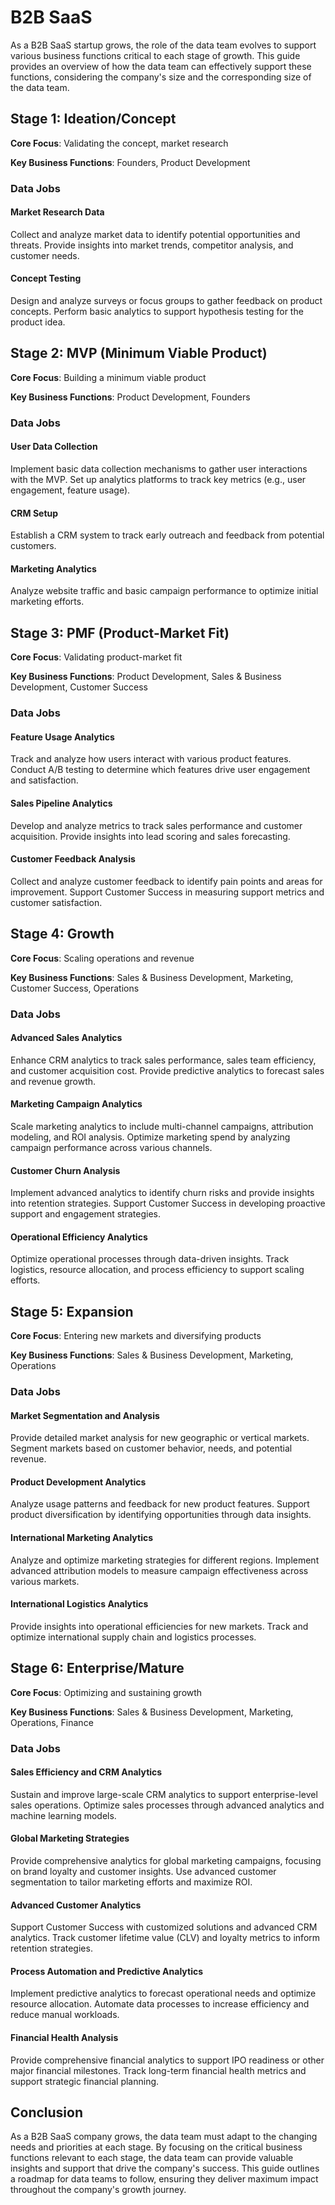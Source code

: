 # B2B SaaS

As a B2B SaaS startup grows, the role of the data team evolves to support various business functions critical to each stage of growth.
This guide provides an overview of how the data team can effectively support these functions, considering the company's size and the corresponding size of the data team.

## Stage 1: Ideation/Concept

**Core Focus**: Validating the concept, market research

**Key Business Functions**: Founders, Product Development

### Data Jobs

#### Market Research Data

Collect and analyze market data to identify potential opportunities and threats.
Provide insights into market trends, competitor analysis, and customer needs.

#### Concept Testing

Design and analyze surveys or focus groups to gather feedback on product concepts.
Perform basic analytics to support hypothesis testing for the product idea.

## Stage 2: MVP (Minimum Viable Product)

**Core Focus**: Building a minimum viable product

**Key Business Functions**: Product Development, Founders

### Data Jobs

#### User Data Collection

Implement basic data collection mechanisms to gather user interactions with the MVP.
Set up analytics platforms to track key metrics (e.g., user engagement, feature usage).

#### CRM Setup

Establish a CRM system to track early outreach and feedback from potential customers.

#### Marketing Analytics

Analyze website traffic and basic campaign performance to optimize initial marketing efforts.

## Stage 3: PMF (Product-Market Fit)

**Core Focus**: Validating product-market fit

**Key Business Functions**: Product Development, Sales & Business Development, Customer Success

### Data Jobs

#### Feature Usage Analytics

Track and analyze how users interact with various product features.
Conduct A/B testing to determine which features drive user engagement and satisfaction.

#### Sales Pipeline Analytics

Develop and analyze metrics to track sales performance and customer acquisition.
Provide insights into lead scoring and sales forecasting.

#### Customer Feedback Analysis

Collect and analyze customer feedback to identify pain points and areas for improvement.
Support Customer Success in measuring support metrics and customer satisfaction.

## Stage 4: Growth

**Core Focus**: Scaling operations and revenue

**Key Business Functions**: Sales & Business Development, Marketing, Customer Success, Operations

### Data Jobs

#### Advanced Sales Analytics

Enhance CRM analytics to track sales performance, sales team efficiency, and customer acquisition cost.
Provide predictive analytics to forecast sales and revenue growth.

#### Marketing Campaign Analytics

Scale marketing analytics to include multi-channel campaigns, attribution modeling, and ROI analysis.
Optimize marketing spend by analyzing campaign performance across various channels.

#### Customer Churn Analysis

Implement advanced analytics to identify churn risks and provide insights into retention strategies.
Support Customer Success in developing proactive support and engagement strategies.

#### Operational Efficiency Analytics

Optimize operational processes through data-driven insights.
Track logistics, resource allocation, and process efficiency to support scaling efforts.

## Stage 5: Expansion

**Core Focus**: Entering new markets and diversifying products

**Key Business Functions**: Sales & Business Development, Marketing, Operations

### Data Jobs

#### Market Segmentation and Analysis

Provide detailed market analysis for new geographic or vertical markets.
Segment markets based on customer behavior, needs, and potential revenue.

#### Product Development Analytics

Analyze usage patterns and feedback for new product features.
Support product diversification by identifying opportunities through data insights.

#### International Marketing Analytics

Analyze and optimize marketing strategies for different regions.
Implement advanced attribution models to measure campaign effectiveness across various markets.

#### International Logistics Analytics

Provide insights into operational efficiencies for new markets.
Track and optimize international supply chain and logistics processes.

## Stage 6: Enterprise/Mature

**Core Focus**: Optimizing and sustaining growth

**Key Business Functions**: Sales & Business Development, Marketing, Operations, Finance

### Data Jobs

#### Sales Efficiency and CRM Analytics

Sustain and improve large-scale CRM analytics to support enterprise-level sales operations.
Optimize sales processes through advanced analytics and machine learning models.

#### Global Marketing Strategies

Provide comprehensive analytics for global marketing campaigns, focusing on brand loyalty and customer insights.
Use advanced customer segmentation to tailor marketing efforts and maximize ROI.

#### Advanced Customer Analytics

Support Customer Success with customized solutions and advanced CRM analytics.
Track customer lifetime value (CLV) and loyalty metrics to inform retention strategies.

#### Process Automation and Predictive Analytics

Implement predictive analytics to forecast operational needs and optimize resource allocation.
Automate data processes to increase efficiency and reduce manual workloads.

#### Financial Health Analysis

Provide comprehensive financial analytics to support IPO readiness or other major financial milestones.
Track long-term financial health metrics and support strategic financial planning.

## Conclusion

As a B2B SaaS company grows, the data team must adapt to the changing needs and priorities at each stage. By focusing on the critical business functions relevant to each stage, the data team can provide valuable insights and support that drive the company's success. This guide outlines a roadmap for data teams to follow, ensuring they deliver maximum impact throughout the company's growth journey.
